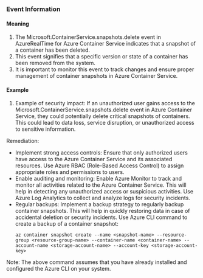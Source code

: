 
### Event Information

#### Meaning

1. The Microsoft.ContainerService.snapshots.delete event in AzureRealTime for Azure Container Service indicates that a snapshot of a container has been deleted.
2. This event signifies that a specific version or state of a container has been removed from the system.
3. It is important to monitor this event to track changes and ensure proper management of container snapshots in Azure Container Service.

#### Example

1. Example of security impact: If an unauthorized user gains access to the Microsoft.ContainerService.snapshots.delete event in Azure Container Service, they could potentially delete critical snapshots of containers. This could lead to data loss, service disruption, or unauthorized access to sensitive information.

Remediation:
- Implement strong access controls: Ensure that only authorized users have access to the Azure Container Service and its associated resources. Use Azure RBAC (Role-Based Access Control) to assign appropriate roles and permissions to users.
- Enable auditing and monitoring: Enable Azure Monitor to track and monitor all activities related to the Azure Container Service. This will help in detecting any unauthorized access or suspicious activities. Use Azure Log Analytics to collect and analyze logs for security incidents.
- Regular backups: Implement a backup strategy to regularly backup container snapshots. This will help in quickly restoring data in case of accidental deletion or security incidents. Use Azure CLI command to create a backup of a container snapshot:
  ```
  az container snapshot create --name <snapshot-name> --resource-group <resource-group-name> --container-name <container-name> --account-name <storage-account-name> --account-key <storage-account-key>
  ```

Note: The above command assumes that you have already installed and configured the Azure CLI on your system.


